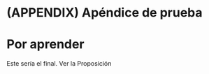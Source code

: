 \cleardoublepage 

# (APPENDIX) Apéndice de prueba {-}

# Por aprender

Este sería el final. Ver la Proposición \ref{prop:prop1}